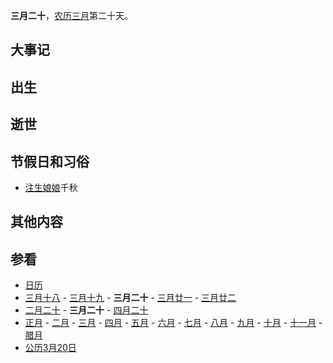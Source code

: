 {{Lunar03Calendar}}
'''三月二十'''，[[农历|农历]][[三月_(农历)|三月]]第二十天。

== 大事记 ==

== 出生 ==

== 逝世 ==

== 节假日和习俗 ==
*[[注生娘娘|注生娘娘]]千秋

== 其他内容 ==

== 参看 ==
*[[历史上的今天|日历]]
*[[三月十八|三月十八]] - [[三月十九|三月十九]] - '''三月二十''' - [[三月廿一|三月廿一]] - [[三月廿二|三月廿二]] 
*[[二月二十|二月二十]] - '''三月二十''' - [[四月二十|四月二十]]
*[[正月|正月]] - [[二月_(农历)|二月]] - [[三月_(农历)|三月]] - [[四月_(农历)|四月]] - [[五月_(农历)|五月]] - [[六月_(农历)|六月]] - [[七月_(农历)|七月]] - [[八月_(农历)|八月]] - [[九月_(农历)|九月]] - [[十月_(农历)|十月]] - [[十一月_(农历)|十一月]] - [[腊月|腊月]]
*[[公历|公历]][[3月20日|3月20日]]